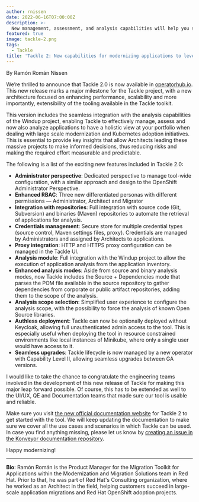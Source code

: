 ```yaml
---
author: rnissen
date: 2022-06-16T07:00:00Z
description: >-
  New management, assessment, and analysis capabilities will help you streamline the modernization of your application portfolio to Kubernetes. See what is new with the open source tool Tackle 2.0.
featured: true
image: tackle-2.png
tags:
  - Tackle
title: 'Tackle 2: New capabilities for modernizing applications to leverage Kubernetes'
---
```


By Ramón Román Nissen

We’re thrilled to announce that Tackle 2.0 is now available in [operatorhub.io](https://operatorhub.io/). This new release marks a major milestone for the Tackle project, with a new architecture focused on enhancing performance, scalability and more importantly, extensibility of the tooling available in the Tackle toolkit.

This version includes the seamless integration with the analysis capabilities of the Windup project, enabling Tackle to effectively manage, assess and now also analyze applications to have a holistic view at your portfolio when dealing with large scale modernization and Kubernetes adoption initiatives. This is essential to provide key insights that allow Architects leading these massive projects to make informed decisions, thus reducing risks and making the required effort measurable and predictable.

The following is a list of the exciting new features included in Tackle 2.0:

- **Administrator perspective**: Dedicated perspective to manage tool-wide configuration, with a similar approach and design to the OpenShift Administrator Perspective.
- **Enhanced RBAC**: Three new differentiated personas with different permissions — Administrator, Architect and Migrator
- **Integration with repositories**: Full integration with source code (Git, Subversion) and binaries (Maven) repositories to automate the retrieval of applications for analysis.
- **Credentials management**: Secure store for multiple credential types (source control, Maven settings files, proxy). Credentials are managed by Administrators and assigned by Architects to applications.
- **Proxy integration**: HTTP and HTTPS proxy configuration can be managed in the Tackle UI.
- **Analysis module**: Full integration with the Windup project to allow the execution of application analysis from the application inventory.
- **Enhanced analysis modes**: Aside from source and binary analysis modes, now Tackle includes the Source + Dependencies mode that parses the POM file available in the source repository to gather dependencies from corporate or public artifact repositories, adding them to the scope of the analysis.
- **Analysis scope selection**: Simplified user experience to configure the analysis scope, with the possibility to force the analysis of known Open Source libraries.
- **Authless deployment**: Tackle can now be optionally deployed without Keycloak, allowing full unauthenticated admin access to the tool. This is especially useful when deploying the tool in resource constrained environments like local instances of Minikube, where only a single user would have access to it.
- **Seamless upgrades**: Tackle lifecycle is now managed by a new operator with Capability Level II, allowing seamless upgrades between GA versions.

I would like to take the chance to congratulate the engineering teams involved in the development of this new release of Tackle for making this major leap forward possible. Of course, this has to be extended as well to the UI/UX, QE and Documentation teams that made sure our tool is usable and reliable.

Make sure you visit [the new official documentation website](https://konveyor.github.io/tackle2/) for Tackle 2 to get started with the tool. We will keep updating the documentation to make sure we cover all the use cases and scenarios in which Tackle can be used. In case you find anything missing, please let us know by [creating an issue in the Konveyor documentation repository](https://github.com/konveyor/konveyor.github.io/issues).

Happy modernizing!

---

**Bio**: Ramón Román is the Product Manager for the Migration Toolkit for Applications within the Modernization and Migration Solutions team in Red Hat. Prior to that, he was part of Red Hat's Consulting organization, where he worked as an Architect in the field, helping customers succeed in large-scale application migrations and Red Hat OpenShift adoption projects.

